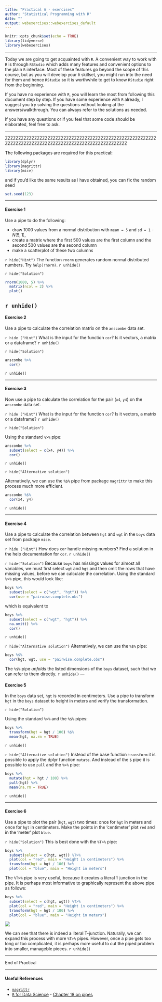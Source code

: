 ```yaml
---
title: "Practical A - exercises"
author: "Statistical Programming with R"
date: ""
output: webexercises::webexercises_default
---
```



```r
knitr::opts_chunk$set(echo = TRUE)
library(tidyverse)
library(webexercises)

```

---


Today we are going to get acquainted with `R`. A convenient way to work with `R` is through `RStudio` which adds many features and convenient options to the plain `R` interface. Most of these features go beyond the scope of this course, but as you will develop your `R` skillset, you might run into the need for them and hence `RStudio` so it is worthwhile to get to know `RStudio` right from the beginning. 
 
If you have no experience with `R`, you will learn the most from following this document step by step. If you have some experience with `R` already,  I suggest you try solving the questions without looking at the answers/walkthrough. You can always refer to the solutions as needed. 

If you have any questions or if you feel that some code should be elaborated, feel free to ask.


---






ZZZZZZZZZZZZZZZZZZZZZZZZZZZZZZZZZZZZZZZZZZZZZZZZZZZZZZZZZZZZZZZZZZZZZZZZZZZZZZZZZZZZZZZZZZZZZZZZZZZZZZZ




The following packages are required for this practical:
```r
library(dplyr)
library(magrittr)
library(mice)
```
and if you'd like the same results as I have obtained, you can fix the random seed
```r
set.seed(123)
```

---

#### Exercise 1


Use a pipe to do the following:

- draw 1000 values from a normal distribution with `mean = 5` and `sd = 1` - $N(5, 1)$, 
- create a matrix where the first 500 values are the first column and the second 500 values are the second column 
- make a scatterplot of these two columns


`r hide("Hint")`
The function `rnorm` generates random normal distributed numbers. Try `help(rnorm)`.
`r unhide()`

`r hide("Solution")`
```r

rnorm(1000, 5) %>%
  matrix(ncol = 2) %>%
  plot()

```
`r unhide()` 
---

<!-- 2. **Use a pipe to assign values `1:5` to object `x` and verify that the object exists.** -->

<!-- Normally, when we use the following code to assign values to an object, we can directly run -->
<!-- ```{r, eval=FALSE} -->
<!-- x <- 1:5 -->
<!-- ``` -->

<!-- However, when we would like to do this in a pipe, we run into a problem.  -->
<!-- ```{r, error=TRUE} -->
<!-- "x" %>% assign(1:5) -->
<!-- x -->
<!-- ``` -->

<!-- The pipe creates a separate, temporary environment where all things `%>%` take place (environments were discussed in Lecture C). This environment is different from the Global Environment and disappears once the pipe is finished. In other words, we assign `1:5` to object `x`, but once we are done assigning, object `x` is deleted.  -->

<!-- Function `assign()` is part of a class of functions that uses the current environment (the one that it is called from) to do its business. For such functions, we need to be explicit about the environment we would like the funtion to use: -->
<!-- ```{r} -->
<!-- env <- environment() -->
<!-- "x" %>% assign(1:5, envir = env) -->
<!-- x -->
<!-- ``` -->
<!-- Now we have explicitly instructed function `assign()` to use the Global Environment: -->
<!-- ```{r} -->
<!-- environment() -->
<!-- ``` -->

<!-- We could also create a new environment to assign values to objects -->
<!-- ```{r} -->
<!-- assign.env <- new.env()  -->
<!-- "x" %>% assign(letters[1:5], envir = assign.env) -->
<!-- ``` -->
<!-- But then we need to call `x` from `assign.env` -->
<!-- ```{r} -->
<!-- assign.env$x -->
<!-- ``` -->
<!-- because otherwise we would still get `x` from `R_GlobalEnv` -->
<!-- ```{r} -->
<!-- x -->
<!-- ``` -->

<!-- --- -->

#### Exercise 2

Use a pipe to calculate the correlation matrix on the `anscombe` data set.

`r hide ("Hint")`
What is the input for the function `cor`? Is it vectors, a matrix or a dataframe?
`r unhide()`

`r hide("Solution")`
```r
anscombe %>%
  cor()
```
`r unhide()`


---

#### Exercise 3

Now use a pipe to calculate the correlation for the pair (`x4`, `y4`) on the `anscombe` data set.

`r hide ("Hint")`
What is the input for the function `cor`? Is it vectors, a matrix or a dataframe?
`r unhide()`

`r hide("Solution")`

Using the standard `%>%` pipe:

```r
anscombe %>%
  subset(select = c(x4, y4)) %>%
  cor()
```
`r unhide()`

`r hide("Alternative solution")`

Alternatively, we can use the `%$%` pipe from package `magrittr` to make this process much more efficient.

```r
anscombe %$%
  cor(x4, y4)
```
`r unhide()`

---

#### Exercise 4 

Use a pipe to calculate the correlation between `hgt` and `wgt` in the `boys` data set from package `mice`.

`r hide ("Hint")`
How does `cor` handle missing numbers? Find a solution in the help documentation for `cor`. 
`r unhide()`


`r hide("Solution")`
Because `boys` has missings values for almost all variables, we must first select `wgt` and `hgt` and then omit the rows that have missing values, before we can calculate the correlation. Using the standard `%>%` pipe, this would look like:

```r
boys %>%
  subset(select = c("wgt", "hgt")) %>%
  cor(use = "pairwise.complete.obs")
```
which is equivalent to 
```r
boys %>%
  subset(select = c("wgt", "hgt")) %>%
  na.omit() %>%
  cor()
```
`r unhide()`

`r hide("Alternative solution")`
Alternatively, we can use the `%$%` pipe:
```r
boys %$% 
  cor(hgt, wgt, use = "pairwise.complete.obs")
```
The `%$%` pipe *unfolds* the listed dimensions of the `boys` dataset, such that we can refer to them directly. 
`r unhide()`
---

#### Exercise 5

In the `boys` data set, `hgt` is recorded in centimeters. Use a pipe to transform `hgt` in the `boys` dataset to height in meters and verify the transformation.

`r hide("Solution")`

Using the standard `%>%` and the `%$%` pipes:
```r
boys %>%
  transform(hgt = hgt / 100) %$%
  mean(hgt, na.rm = TRUE)
```
`r unhide()`


`r hide("Alternative solution")`
Instead of the base function `transform` it is possible to apply the dplyr function `mutate`. And instead of the `$` pipe it is possible to use `pull` and the `%>%` pipe:

```r
boys %>%
  mutate(hgt = hgt / 100) %>% 
  pull(hgt) %>%
  mean(na.rm = TRUE)
```
`r unhide()`

---


#### Exercise 6

Use a pipe to plot the pair (`hgt`, `wgt`) two times: once for `hgt` in meters and once for `hgt` in centimeters. Make the points in the 'centimeter' plot `red` and in the 'meter' plot `blue`. 

`r hide("Solution")` 
This is best done with the `%T>%` pipe:
```r
boys %>%
  subset(select = c(hgt, wgt)) %T>%
  plot(col = "red", main = "Height in centimeters") %>%
  transform(hgt = hgt / 100) %>%
  plot(col = "blue", main = "Height in meters")
```
The `%T>%` pipe is very useful, because it creates a literal `T` junction in the pipe. It is perhaps most informative to graphically represent the above pipe as follows:
```r
boys %>%
  subset(select = c(hgt, wgt)) %T>%
  plot(col = "red", main = "Height in centimeters") %>%
  transform(hgt = hgt / 100) %>%
  plot(col = "blue", main = "Height in meters")
```
![](flow_t_pipe.png)

We can see that there is indeed a literal T-junction. Naturally, we can expand this process with more `%T>%` pipes. However, once a pipe gets too long or too complicated, it is perhaps more useful to cut the piped problem into smaller, manageble pieces. 
`r unhide()`

---

End of Practical
 
---

#### Useful References

- [`magrittr`](https://magrittr.tidyverse.org)
- [`R` for Data Science](http://r4ds.had.co.nz) - [Chapter 18 on pipes](http://r4ds.had.co.nz/pipes.html)